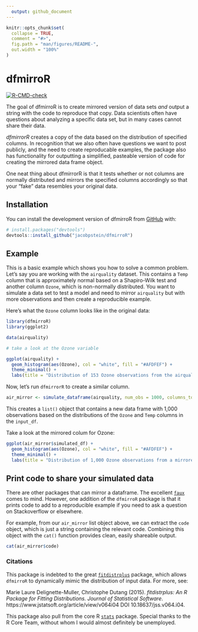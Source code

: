 ```yaml
---
  output: github_document
---
```

  
<!-- README.md is generated from README.Rmd. Please edit that file -->
  
```r
knitr::opts_chunk$set(
  collapse = TRUE,
  comment = "#>",
  fig.path = "man/figures/README-",
  out.width = "100%"
)
```

# dfmirroR

<!-- badges: start -->
[![R-CMD-check](https://github.com/jacobpstein/dfmirroR/actions/workflows/R-CMD-check.yaml/badge.svg)](https://github.com/jacobpstein/dfmirroR/actions/workflows/R-CMD-check.yaml)
<!-- badges: end -->
  
The goal of dfmirroR is to create mirrored version of data sets *and* output a string with the code to reproduce that copy. Data scientists often have questions about analyzing a specific data set, but in many cases cannot share their data. 

*dfmirrorR* creates a copy of the data based on the distribution of specified columns. In recognition that we also often have questions we want to post publicly, and the need to create reproducable examples, the package also has functionality for outputting a simplified, pasteable version of code for creating the mirrored data frame object. 

One neat thing about dfmirrorR is that it tests whether or not columns are normally distributed and mirrors the specified columns accordingly so that your "fake" data resembles your original data.

## Installation

You can install the development version of dfmirroR from [GitHub](https://github.com/) with:
  
```r
# install.packages("devtools")
devtools::install_github("jacobpstein/dfmirroR")
```

## Example

This is a basic example which shows you how to solve a common problem. Let's say you are working with the `airquality` dataset. This contains a `Temp` column that is approximately normal based on a Shapiro-Wilk test and another column `Ozone`, which is non-normally distributed. You want to simulate a data set to test a model and need to mirror `airquality` but with more observations and then create a reproducible example.

Here's what the `Ozone` column looks like in the original data:
```r
library(dfmirroR)
library(ggplot2)

data(airquality)

# take a look at the Ozone variable

ggplot(airquality) +
  geom_histogram(aes(Ozone), col = "white", fill = "#AFDFEF") +
  theme_minimal() +
  labs(title = "Distribution of 153 Ozone observations from the airquality dataset")


```

Now, let's run `dfmirrorR` to create a similar column.

```r

air_mirror <- simulate_dataframe(airquality, num_obs = 1000, columns_to_simulate = c("Ozone", "Temp"))
```

This creates a `list()` object that contains a new data frame with 1,000 observations based on the distributions of the `Ozone` and `Temp` columns in the `input_df`.  

Take a look at the mirrored colum for Ozone:
```r

ggplot(air_mirror$simulated_df) +
  geom_histogram(aes(Ozone), col = "white", fill = "#AFDFEF") +
  theme_minimal() +
  labs(title = "Distribution of 1,000 Ozone observations from a mirrored dataset")

```

## Print code to share your simulated data

There are other packages that can mirror a dataframe. The excellent [`faux`](https://debruine.github.io/faux/) comes to mind. However, one addition of the `dfmirroR` package is that it prints code to add to a reproducible example if you need to ask a question on Stackoverflow or elsewhere. 

For example, from our `air_mirror` list object above, we can extract the `code` object, which is just a string containing the relevant code. Combining this object with the `cat()` function provides clean, easily shareable output.

```r

cat(air_mirror$code)

```

### Citations
This package is indebted to the great [`fitdistrplus`](https://github.com/aursiber/fitdistrplus) package, which allows `dfmirroR` to dynamically mimic the distribution of input data. For more, see: 
  
Marie Laure Delignette-Muller, Christophe Dutang (2015). *fitdistrplus: An R Package for Fitting Distributions. Journal of Statistical Software*. https://www.jstatsoft.org/article/view/v064i04 DOI 10.18637/jss.v064.i04.

This package also pull from the core R [`stats`](https://stat.ethz.ch/R-manual/R-devel/library/stats/html/00Index.html) package. Special thanks to the R Core Team, without whom I would almost definitely be unemployed.
